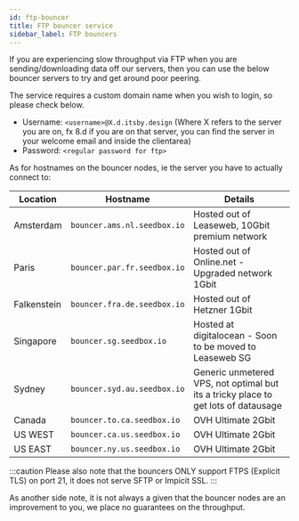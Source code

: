 ```yaml
---
id: ftp-bouncer
title: FTP bouncer service
sidebar_label: FTP bouncers
---
```


If you are experiencing slow throughput via FTP when you are sending/downloading data off our servers, then you can use the below bouncer servers to try and get around poor peering.

The service requires a custom domain name when you wish to login, so please check below.

- Username: `<username>@X.d.itsby.design` (Where X refers to the server you are on, fx 8.d if you are on that server, you can find the server in your welcome email and inside the clientarea)
- Password: `<regular password for ftp>`

As for hostnames on the bouncer nodes, ie the server you have to actually connect to:

| Location    | Hostname                    | Details                                                                            |
| ----------- | --------------------------- | ---------------------------------------------------------------------------------- |
| Amsterdam   | `bouncer.ams.nl.seedbox.io` | Hosted out of Leaseweb, 10Gbit premium network                                     |
| Paris       | `bouncer.par.fr.seedbox.io` | Hosted out of Online.net - Upgraded network 1Gbit                                  |
| Falkenstein | `bouncer.fra.de.seedbox.io` | Hosted out of Hetzner 1Gbit                                                        |
| Singapore   | `bouncer.sg.seedbox.io`     | Hosted at digitalocean - Soon to be moved to Leaseweb SG                           |
| Sydney      | `bouncer.syd.au.seedbox.io` | Generic unmetered VPS, not optimal but its a tricky place to get lots of datausage |
| Canada      | `bouncer.to.ca.seedbox.io`  | OVH Ultimate 2Gbit                                                                 |
| US WEST     | `bouncer.ca.us.seedbox.io`  | OVH Ultimate 2Gbit                                                                 |
| US EAST     | `bouncer.ny.us.seedbox.io`  | OVH Ultimate 2Gbit                                                                 |

:::caution
Please also note that the bouncers ONLY support FTPS (Explicit TLS) on port 21, it does not serve SFTP or Impicit SSL.
:::

As another side note, it is not always a given that the bouncer nodes are an improvement to you, we place no guarantees on the throughput.
